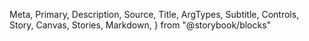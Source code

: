   Meta,
  Primary,
  Description,
  Source,
  Title,
  ArgTypes,
  Subtitle,
  Controls,
  Story,
  Canvas,
  Stories,
  Markdown,
} from "@storybook/blocks"

<Meta of={Link} />

<Title />

<Description of={Link} />

```tsx
import { Link } from "@einride/ui"
```

## Basic

<Description of={Link.Basic} />

<Canvas of={Link.Basic} />

<Controls of={Link.Basic} />
